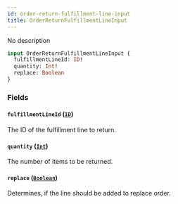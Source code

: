 ```yaml
---
id: order-return-fulfillment-line-input
title: OrderReturnFulfillmentLineInput
---
```


No description

```graphql
input OrderReturnFulfillmentLineInput {
  fulfillmentLineId: ID!
  quantity: Int!
  replace: Boolean
}
```

### Fields

#### `fulfillmentLineId` ([`ID`](../../../developer/api-reference/scalars/id))

The ID of the fulfillment line to return.

#### `quantity` ([`Int`](../../../developer/api-reference/scalars/int))

The number of items to be returned.

#### `replace` ([`Boolean`](../../../developer/api-reference/scalars/boolean))

Determines, if the line should be added to replace order.
